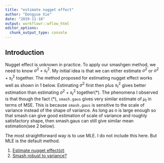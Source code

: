 ```yaml
---
title: "estimate nugget effect"
author: "Dongyue Xie"
date: "2019-11-18"
output: workflowr::wflow_html
editor_options:
  chunk_output_type: console
---
```


## Introduction

Nugget effect is unknown in practice. To apply our smashgen method, we need to know $\sigma^2+s_t^2$. My initial idea is that we can either estimate $\sigma^2$ or $\sigma^2+s_t^2$ together. The method proposed for estimating nugget effect works well as shown in 1 below. Estimating $\sigma^2$ first then plus $s_t^2$ gives better estimation than estimating $\sigma^2+s_t^2$ together($*$). The phenomena I observed is that though the fact $(*)$, `smash.gaus` gives very similar estimate of $\mu_t$ in terms of MSE. This is because `smash.gaus` is sensitive to the scale of variance instead of the shape of variance. As long as n is large enough so that smash can give good estimation of scale of variance and roughly satisfactory shape, then smash.gaus can still give similar mean estimation(see 2 below).

The most straightforward way is to use MLE. I do not include this here. But MLE is the default method.

1. [Estimate nugget effect($\sigma$)](sigma2.html)
2. [Smash robust to variance?](smashrobust.html)

```r

```

